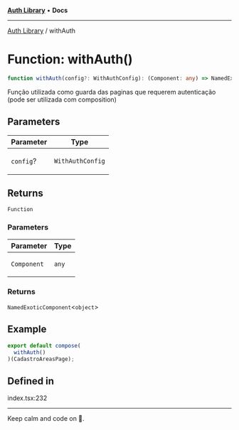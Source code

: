 
<Meta title="Libs/Auth/functions/withAuth" />



[**Auth Library**](/?path=/docs/libs-auth-overview--page) • **Docs**

***

[Auth Library](/?path=/docs/libs-auth-overview--page) / withAuth

# Function: withAuth()

```ts
function withAuth(config?: WithAuthConfig): (Component: any) => NamedExoticComponent<object>
```

Função utilizada como guarda das paginas que requerem autenticação (pode ser utilizada com composition)

## Parameters

<table>
<thead>
<tr>
<th>Parameter</th>
<th>Type</th>
</tr>
</thead>
<tbody>
<tr>
<td>

`config`?

</td>
<td>

`WithAuthConfig`

</td>
</tr>
</tbody>
</table>

## Returns

`Function`

### Parameters

<table>
<thead>
<tr>
<th>Parameter</th>
<th>Type</th>
</tr>
</thead>
<tbody>
<tr>
<td>

`Component`

</td>
<td>

`any`

</td>
</tr>
</tbody>
</table>

### Returns

`NamedExoticComponent`\<`object`\>

## Example

```ts
export default compose(
  withAuth()
)(CadastroAreasPage);
```

## Defined in

index.tsx:232


***

Keep calm and code on 🤘.